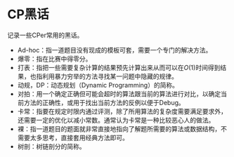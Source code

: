 # CP黑话

记录一些CPer常用的黑话。

- Ad-hoc：指一道题目没有现成的模板可套，需要一个专门的解决方法。
- 爆零：指在比赛中得零分。
- 打表：指把一些需要复杂计算的结果预先计算出来从而可以在$O(1)$时间得到结果，也指利用暴力穷举的方法寻找某一问题中隐藏的规律。
- 动规，DP：动态规划（Dynamic Programming）的简称。
- 对拍：用一个确定正确但可能会超时的算法跟当前的算法进行对比，以确定当前方法的正确性，或用于找出当前方法的反例以便于Debug。
- 卡常：指要在规定时限内通过评测，除了所用算法的复杂度需要满足要求外，还需要一定的优化以减小常数。通常认为卡常是一种比较恶心人的做法。
- 裸：指一道题目的题面就非常直接地指向了解题所需要的算法或数据结构，不需要太多思考，直接套用经典方法即可。
- 树剖：树链剖分的简称。


<BrowserOnly>
  <Adsense
      style={{display: "block", textAlign: "center"}}
      layout="in-article"
      format="fluid"
      client="ca-pub-2391425047778930"
      slot="9967998595" />
</BrowserOnly>
